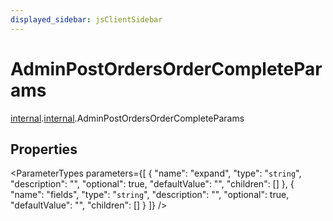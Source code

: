 ```yaml
---
displayed_sidebar: jsClientSidebar
---
```



# AdminPostOrdersOrderCompleteParams

[internal](../../admin_discounts/modules/admin_discounts.internal.mdx).[internal](../modules/admin_discounts.internal.internal.mdx).AdminPostOrdersOrderCompleteParams

## Properties

<ParameterTypes parameters={[
  {
    "name": "expand",
    "type": "`string`",
    "description": "",
    "optional": true,
    "defaultValue": "",
    "children": []
  },
  {
    "name": "fields",
    "type": "`string`",
    "description": "",
    "optional": true,
    "defaultValue": "",
    "children": []
  }
]} />
